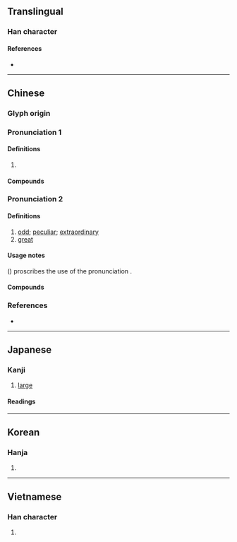 {{character info/new}}
==Translingual==

===Han character===
{{Han char|rn=9|rad=人|as=10|sn=12|four=26213|canj=OHUI|ids=⿰亻鬼}}

====References====
* {{Han ref|kx=0112.080|dkj=00928|hdz=10192.080|uh=5080|ud=20608|bh=B3C8|bd=46024}}

----

==Chinese==
{{zh-forms}}

===Glyph origin===
{{Han etym}}

===Pronunciation 1===
{{zh-pron
|m=kuǐ
|c=faai3
|mn=ml:khúi/ka
|mn_note=ka - 嘉 is used in the Mainland
|mc=2
|oc=n,2
|cat=
}}

====Definitions====
{{zh-hanzi}}

# {{zh-only|傀儡|[[puppet]]}}

====Compounds====
{{zh-der|傀儡|傀儡家庭|傀儡戲|傀儡政權|懸絲傀儡|文樂傀儡|線抽傀儡|肉傀儡|藥發傀儡|跳傀儡}}

===Pronunciation 2===
{{zh-pron
|m=guī
|c=gwai1
|mc=1
|oc=n,1
|cat=a
}}

====Definitions====
{{zh-hanzi}}

# [[odd]]; [[peculiar]]; [[extraordinary]]
# [[great]]

====Usage notes====
''{{w|Xiandai Hanyu Guifan Cidian}}'' ({{w2|zh|pref=《|现代汉语规范词典|suf=》}}) proscribes the use of the pronunciation {{m|cmn|guī}}.

====Compounds====
{{zh-der|傀偉|傀儡:guīlěi|傀奇|傀然}}

===References===
* {{R:yue:Hanzi}}

----

==Japanese==

===Kanji===
{{ja-kanji|grade=|rs=人10}}

# [[large]]

====Readings====
{{ja-readings
|goon=け<け<くゑ
|kanon=かい<くわい
|kun=お.おき-い
}}

----

==Korean==

===Hanja===
{{ko-hanja|hangeul=괴|rv=goe|mr=koe}}

# {{defn|lang=ko|sort=人10}}

----

==Vietnamese==

===Han character===
{{vi-hantu|[[khôi]], [[khổi]], [[ngội]], [[ổi]]|rs=人10}}

# {{defn|lang=vi|sort=人10}}